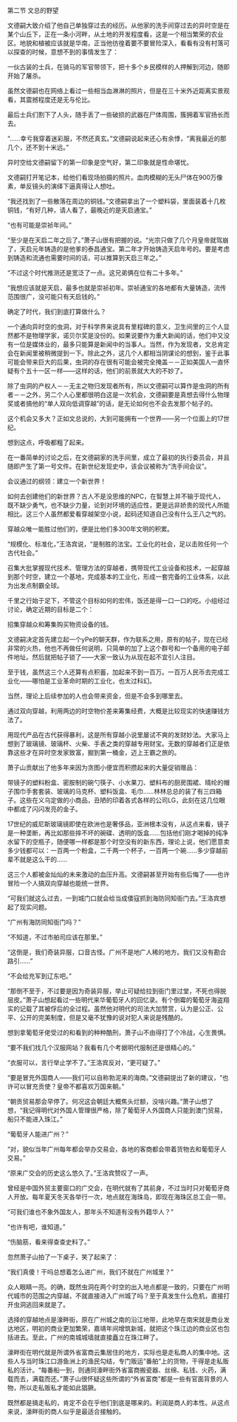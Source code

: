 

第二节 文总的野望

文德嗣大致介绍了他自己单独穿过去的经历。从他家的洗手间穿过去的异时空是在某个山丘下，正在一条小河畔，从土地的开发程度看，这是一个相当繁荣的农业区。地貌和植被应该就是华南，正当他彷徨着要不要冒险深入，看看有没有村落可以探查的时候，意想不到的事情发生了：

一伙古装的士兵，在骑马的军官带领下，把十多个乡民模样的人押解到河边，随即开始了屠杀。

虽然文德嗣也在网络上看过一些相当血淋淋的照片，但是在三十米外近距离实景观看，其震撼程度还是无与伦比。

最后士兵们割下了人头，随手丢了一些破损的武器在尸体周围，簇拥着军官扬长而去。

“……幸亏我穿着迷彩服，不然还真玄。”文德嗣说起来还心有余悸，“离我最近的那几个，还不到十米远。”

异时空给文德嗣留下的第一印象是空气好，第二印象就是性命堪忧。

文德嗣打开笔记本，给他们看现场拍摄的照片。血肉模糊的无头尸体在900万像素，单反镜头的演绎下逼真得让人想吐。

“我还找到了一些散落在周边的铜钱。”文德嗣拿出了一个塑料袋，里面装着十几枚铜钱，“有好几种，请人看了，最晚近的是天启通宝。”

“也有可能是崇祯年间。”

“至少是在天启二年之后了。”萧子山很有把握的说。“光宗只做了几个月皇帝就驾崩了，天启元年铸造的是他爹的泰昌通宝。第二年才开始铸造天启年号的。要是考虑到铸造和流通也需要时间的话，可以推算到天启三年之。”

“不过这个时代推测还是宽泛了一点。这兄弟俩在位有二十多年。”

“我想应该就是天启，最多也就是崇祯初年。崇祯通宝的各地都有大量铸造，流传范围很广，没可能只有天启钱的。”

确定了时代，我们到底打算做什么？

一个通向异时空的虫洞，对于科学界来说具有里程碑的意义，卫生间里的三个人显然都不是物理学家，诺贝尔奖是没份的。如果说要作为重大新闻的话，他们中又没有一位是媒体业的，最多只能算是新闻中的当事人。当然，作为发现者，文总肯定会在新闻里被稍微提到一下。除此之外，这几个人都相当阴谋论的想到，鉴于此事可能会带来巨大的后果，虫洞的存在很有可能会被完全掩盖－－正如美国人一直怀疑有个五十一区一样――这样的话，他们的前景就大大的不妙了。

除了虫洞的产权人－－无主之物归发现者所有，所以文德嗣可以算作是虫洞的所有者－－之外，另二个人心里都很明白这是一次机会，文德嗣要是真想去得什么物理奖或者搞他的“单人双向低调穿越”的话，是无论如何也不会去发那个帖子的。

这个机会又多大？正如文总说的，大到可能拥有一个世界――另一个位面上的17世纪。

想到这点，呼吸都粗了起来。

在一番简单的讨论之后，在文德嗣家的洗手间里，成立了最初的执行委员会，并且随即产生了第一号文件。在新世纪发现史中，该会议被称为“洗手间会议”。

会议通过的纲领：建立一个新世界！

如何去创建他们的新世界？古人不是没思维的NPC，在智慧上并不输于现代人，既不缺少勇气，也不缺少力量，论到对环境的适应性，更是远非娇贵的现代人所能相比。这三个人虽然都爱看穿越架空小说，起码还知道自己没有什么王八之气的。

穿越众唯一能胜过他们的，便是比他们多300年文明的积累。

“规模化、标准化，”王洛宾说，“是制胜的法宝。工业化的社会，足以击败任何一个古代社会。”

召集大批掌握现代技术、管理方法的穿越者，携带现代工业设备和技术，一起穿越到那个时空，建立一个基地，完成基本的工业化，形成一套完备的工业体系，以此为出发点制霸全球。

千里之行始于足下，不管这个目标如何的宏伟，饭还是得一口一口的吃。小组经过讨论，确定近期的目标是二个：

招集穿越众和筹集购买物资设备的钱。

文德嗣决定首先建立起一个yPe的聊天群，作为联系之用，原有的帖子，现在已经非常的火热，他也不再做任何说明，只简单的加了上这个群号和一个备用的电子邮件地址。然后就把帖子锁了――大家一致认为从现在起不宜引人注目。

至于钱，虽然这三个人还算有点积蓄，加起来不到一百万。一百万人民币去完成工业化――哪怕是工业革命时期的工业化，也太过科幻。

当然，理论上后续参加的人也会带来资金，但是不会多到哪里去。

通过双向穿越，利用两边的时空物价差来筹集经费，大概是比较现实的快速赚钱方法了。

用现代产品在古代获得暴利，这是所有穿越小说里屡试不爽的发财妙法。大家马上想到了玻璃镜、玻璃杯、火柴、手表之类的穿越专用财宝。无数的穿越者们正是依靠这些才在异时空发家致富，掘到第一桶金，迈上王霸之旅的。

萧子山贡献出了他多年来因为贪图小便宜而积攒起来的大量促销赠品：

带镜子的塑料粉盒、密胺制的碗勺筷子、小水果刀、塑料布的厨房围裙、晴纶的帽子围巾手套套装、玻璃的马克杯、塑料饭盒、毛巾……林林总总的装了有三四箱子。这些在义乌定做的小商品，丑陋的印着各式各样的公司LG，此刻在这几位眼中都成了闪闪发亮的金子。

17世纪的威尼斯玻璃镜即使在欧洲也是奢侈品，亚洲根本没有，从这点来看，镜子是一种垄断，再比如那些摔不坏的碗碟、透明的饭盒……包括他们刚才喝掉的纯净水留下的空瓶子，随便哪一样都是那个时空没有的新东西，理论上说，他们愿意卖多少钱都可以：一百两一个粉盒，二千两一个杯子，一百两一个碗……多少穿越前辈不就是这么干的……

这三个人都被金灿灿的未来激动的血压升高。文德嗣甚至开始有些后悔了――也许冒险一个人搞双向穿越也能统一世界。

“可我们就这么过去，一到城门口就会给当成倭寇抓到海防同知衙门去。”王洛宾想起了现实问题。

“广州有海防同知衙门吗？”

“不知道，不过市舶司应该在那里。”

“这倒是，我们奇装异服，口音古怪。广州不是地广人稀的地方。我们又没有勘合路引……”

“不会给充军到辽东吧。”

“那倒不至于，不过要是因为奇装异服，举止可疑给拉到衙门里过堂，不死也得脱层皮。”萧子山想起看过一些明代来华葡萄牙人的回忆录。有个倒霉的葡萄牙海盗翔实的记载了其被俘后的全过程。虽然他对明代的司法大加赞赏，认为是公正、公平、公开的完美制度，但是又毫不犹豫的说对犯人来说是残酷的。

想到拿葡萄牙佬受过的和看到的种种酷刑，萧子山不由得打了个冷战，心生畏惧。

“要不我们找几个汉服网站？我看有几个考据明代服制还是很精心的。”

“衣服可以，言行举止学不了。”王洛宾反对，“更可疑了。”

“要是冒充外国商人――我们可以自称勃泥来的海商。”文德嗣提出了新的建议，“也许可以冒充贡使？皇帝不都喜欢万国来朝。”

“朝贡贸易那会早停了。何况这会朝廷大概焦头烂额，没啥兴趣。”萧子山想了想，“我记得明代对外国人管理很严格，除了葡萄牙人外国商人只能到澳门贸易，船只不能进入珠江。”

“葡萄牙人能进广州？”

“对，貌似当年广州每年都会举办交易会，各地的客商都会带着货物去和葡萄牙人交易。”

“原来广交会的历史这么悠久了。”王洛宾赞叹了一声。

曾经是中国外贸主要窗口的广交会，在明代就有了其前身，不过当时只对葡萄牙商人开放。每年夏天冬天各举行一次，地点就在海珠岛，即现在海珠区总工会一带。

“可我们谁也不象外国友人，那年头不知道有没有外籍华人？”

“也许有吧，谁知道。”

“伤脑筋，看来得查查史料了。”

忽然萧子山拍了一下桌子，笑了起来了：

“我们真傻！干吗总想着怎么进广州，我们不就在广州城里？”

众人眼睛一亮。的确，既然虫洞在两个时空的出入地点都是一致的，只要在广州明代城市的范围之内穿越，不就直接进入广州城了吗？至于真发生什么危机，直接打开虫洞逃回来就是了。

选择的穿越地点是濠畔街，原在广州城之南的沿江地带，此地早在南宋就是商业发达地区，明初的商业更加繁荣，嘉靖年间增筑新城，就把这个珠江边的商业区也包括进去。至此，广州的南城城墙就直接矗立在珠江畔了。

濠畔街在明代就是所谓外省富商云集居住的地方，实际也是走私商人的集中地。这些人与当时珠江口游鱼洲上的渔民勾结，专门贩运“番舶”上的货物，干得是走私贩私的活计。“每番船一到，则通同濠畔街外省富商搬瓷器、丝绵、私钱、火药，满载而去，满载而还。”萧子山很怀疑这些所谓的“外省富商”都是一些有官面背景的人物，所以走私贩私才能如此猖獗。

既然都是搞走私的，肯定不会在乎他们到底是哪来的。利润是商人的本性。从这点来说，濠畔街的商人似乎是最适合接触的。

